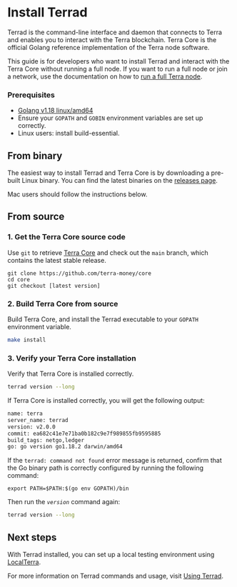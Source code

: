 
# Install Terrad

Terrad is the command-line interface and daemon that connects to Terra and enables you to interact with the Terra blockchain. Terra Core is the official Golang reference implementation of the Terra node software.

This guide is for developers who want to install Terrad and interact with the Terra Core without running a full node. If you want to run a full node or join a network, use the documentation on how to [run a full Terra node](../../full-node/run-a-full-terra-node/README.mdx).

### Prerequisites

- [Golang v1.18 linux/amd64](https://golang.org/doc/install)
- Ensure your `GOPATH` and `GOBIN` environment variables are set up correctly.
- Linux users: install build-essential.

## From binary

The easiest way to install Terrad and Terra Core is by downloading a pre-built Linux binary. You can find the latest binaries on the [releases page](https://github.com/terra-money/core/releases). 

Mac users should follow the instructions below. 

## From source

### 1. Get the Terra Core source code

Use `git` to retrieve [Terra Core](https://github.com/terra-money/core/) and check out the `main` branch, which contains the latest stable release.

```
git clone https://github.com/terra-money/core
cd core
git checkout [latest version]
```

### 2. Build Terra Core from source

Build Terra Core, and install the Terrad executable to your `GOPATH` environment variable.

```bash
make install
```

### 3. Verify your Terra Core installation

Verify that Terra Core is installed correctly.

```bash
terrad version --long
```

If Terra Core is installed correctly, you will get the following output:

```bash
name: terra
server_name: terrad
version: v2.0.0
commit: ea682c41e7e71ba0b182c9e7f989855fb9595885
build_tags: netgo,ledger
go: go version go1.18.2 darwin/amd64
```

<Admonition type="tip" icon="💡">

If the `terrad: command not found` error message is returned, confirm that the Go binary path is correctly configured by running the following command:

```
export PATH=$PATH:$(go env GOPATH)/bin
```

Then run the _`version`_ command again:

```bash
terrad version --long
```

</Admonition>

## Next steps

With Terrad installed, you can set up a local testing environment using [LocalTerra](../localterra/README.mdx).

For more information on Terrad commands and usage, visit [Using Terrad](using-terrad.mdx).
